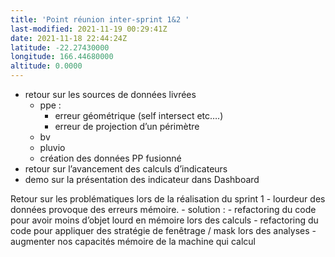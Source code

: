 ```yaml
---
title: 'Point réunion inter-sprint 1&2 '
last-modified: 2021-11-19 00:29:41Z
date: 2021-11-18 22:44:24Z
latitude: -22.27430000
longitude: 166.44680000
altitude: 0.0000
---
```


- retour sur les sources de données livrées
	- ppe :
		-  erreur géométrique (self intersect etc....)
		-  erreur de projection d'un périmètre
	- bv
	- pluvio
	- création des données PP fusionné
	
- retour sur l'avancement des calculs d'indicateurs
- demo sur la présentation des indicateur dans Dashboard

Retour sur les problématiques lors de la réalisation du sprint 1
- lourdeur des données provoque des erreurs mémoire.
	- solution : 
		- refactoring du code pour avoir moins d'objet lourd en mémoire lors des calculs 
		- refactoring du code pour appliquer des stratégie de fenêtrage / mask lors des analyses 
		- augmenter nos capacités mémoire de la machine qui calcul